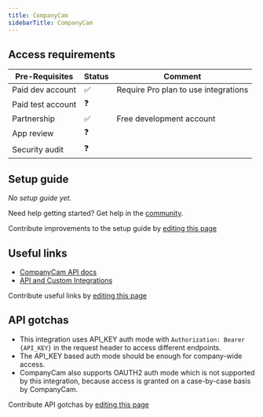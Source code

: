 ```yaml
---
title: CompanyCam
sidebarTitle: CompanyCam
---
```



<Overview />
<PreBuiltTooling />
<PreBuiltUseCases />

## Access requirements
| Pre-Requisites | Status | Comment|
| - | - | - |
| Paid dev account | ✅ | Require Pro plan to use integrations |
| Paid test account | ❓ |  |
| Partnership | ✅ | Free development account |
| App review | ❓ |  |
| Security audit | ❓ |  |

## Setup guide

_No setup guide yet._

<Tip>Need help getting started? Get help in the [community](https://nango.dev/slack).</Tip>

<Note>Contribute improvements to the setup guide by [editing this page](https://github.com/nangohq/nango/tree/master/docs/integrations/all/companycam.mdx)</Note>

## Useful links

-   [CompanyCam API docs](https://docs.companycam.com/docs/getting-started)
-   [API and Custom Integrations](https://help.companycam.com/en/articles/6828353-api-and-custom-integrations#h_5c340b3a88)

<Note>Contribute useful links by [editing this page](https://github.com/nangohq/nango/tree/master/docs/integrations/all/companycam.mdx)</Note>

## API gotchas

-   This integration uses API_KEY auth mode with `Authorization: Bearer {API_KEY}` in the request header to access different endpoints.
-   The API_KEY based auth mode should be enough for company-wide access.
-   CompanyCam also supports OAUTH2 auth mode which is not supported by this integration, because access is granted on a case-by-case basis by CompanyCam.

<Note>Contribute API gotchas by [editing this page](https://github.com/nangohq/nango/tree/master/docs/integrations/all/companycam.mdx)</Note>
